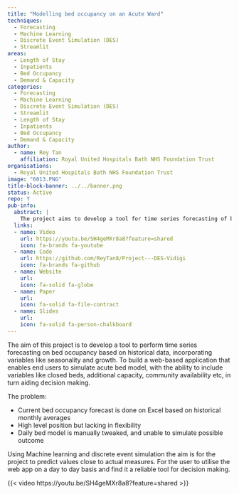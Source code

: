 ```yaml
---
title: "Modelling bed occupancy on an Acute Ward"
techniques:
  - Forecasting
  - Machine Learning
  - Discrete Event Simulation (DES)
  - Streamlit
areas:
  - Length of Stay
  - Inpatients
  - Bed Occupancy
  - Demand & Capacity
categories:
  - Forecasting
  - Machine Learning
  - Discrete Event Simulation (DES)
  - Streamlit
  - Length of Stay
  - Inpatients
  - Bed Occupancy
  - Demand & Capacity
author:
  - name: Rey Tan
    affiliation: Royal United Hospitals Bath NHS Foundation Trust
organisations:
  - Royal United Hospitals Bath NHS Foundation Trust
image: "6013.PNG"
title-block-banner: ../../banner.png
status: Active
repo: Y
pub-info:
  abstract: |
    The project aims to develop a tool for time series forecasting of bed occupancy using historical data, incorporating seasonality and growth. A web-based app will simulate acute bed models, including variables like closed beds and additional capacity. Using machine learning and discrete event simulation, the tool will aid decision-making and provide reliable daily forecasts.
  links:
  - name: Video
    url: https://youtu.be/SH4geMXr8a8?feature=shared
    icon: fa-brands fa-youtube
  - name: Code
    url: https://github.com/ReyTan8/Project---DES-Vidigi
    icon: fa-brands fa-github
  - name: Website
    url:
    icon: fa-solid fa-globe
  - name: Paper
    url:
    icon: fa-solid fa-file-contract
  - name: Slides
    url:
    icon: fa-solid fa-person-chalkboard
---
```


The aim of this project is to develop a tool to perform time series forecasting on bed occupancy based on historical data, incorporating variables like seasonality and growth. To build a web-based application that enables end users to simulate acute bed model, with the ability to include variables like closed beds, additional capacity, community availability etc, in turn aiding decision making.

The problem:

- Current bed occupancy forecast is done on Excel based on historical monthly averages
- High level position but lacking in flexibility
- Daily bed model is manually tweaked, and unable to simulate possible outcome

Using Machine learning and discrete event simulation the aim is for the project to predict values close to actual measures. For the user to utilise the web app on a day to day basis and find it a reliable tool for decision making.

{{< video https://youtu.be/SH4geMXr8a8?feature=shared >}}
